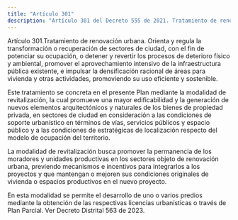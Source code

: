 ```yaml
---
title: "Artículo 301"
description: "Artículo 301 del Decreto 555 de 2021. Tratamiento de renovación urbana."
---
```


Artículo 301.Tratamiento de renovación urbana. Orienta y regula la transformación o recuperación de sectores de ciudad, con el fin de potenciar su ocupación, o detener y revertir los procesos de deterioro físico y ambiental, promover el aprovechamiento intensivo de la infraestructura pública existente, e impulsar la densificación racional de áreas para vivienda y otras actividades, promoviendo su uso eficiente y sostenible.
 
Este tratamiento se concreta en el presente Plan mediante la modalidad de revitalización, la cual promueve una mayor edificabilidad y la generación de nuevos elementos arquitectónicos y naturales de los bienes de propiedad privada, en sectores de ciudad en consideración a las condiciones de soporte urbanístico en términos de vías, servicios públicos y espacio público y a las condiciones de estratégicas de localización respecto del modelo de ocupación del territorio.
 
La modalidad de revitalización busca promover la permanencia de los moradores y unidades productivas en los sectores objeto de renovación urbana, previendo mecanismos e incentivos para integrarlos a los proyectos y que mantengan o mejoren sus condiciones originales de vivienda o espacios productivos en el nuevo proyecto.
 
En esta modalidad se permite el desarrollo de uno o varios predios mediante la obtención de las respectivas licencias urbanísticas o través de Plan Parcial.
Ver Decreto Distrital 563 de 2023.